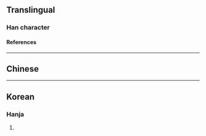 {{character info}}
==Translingual==

===Han character===
{{Han char|rn=9|rad=人|as=06|sn=8|four=26200|canj=OHBU|ids=⿰亻自}}

====References====
{{Han ref|kx=0102.291|dkj=00628|hdz=10149.061|uh=3451}}

----

==Chinese==
{{zh-see|咱|v|{{q|Min Nan}} [[we]]; [[us]]; [[our]]; [[you]]}}

----

==Korean==

===Hanja===
{{ko-hanja|hangeul=자|rv=ja|mr=cha|y=ca}}

# {{rfdef|ko|sort=人06}}